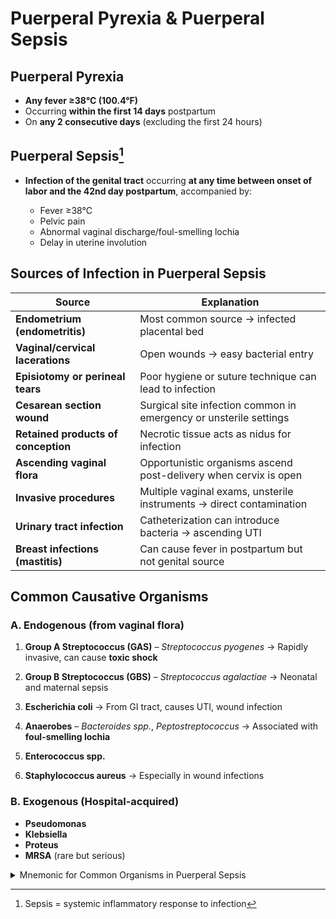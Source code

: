 # Puerperal Pyrexia & Puerperal Sepsis

## Puerperal Pyrexia

- **Any fever ≥38°C (100.4°F)**
- Occurring **within the first 14 days** postpartum
- On **any 2 consecutive days** (excluding the first 24 hours)

## Puerperal Sepsis[^1]

- **Infection of the genital tract** occurring **at any time between onset of labor and the 42nd day postpartum**, accompanied by:

  - Fever ≥38°C
  - Pelvic pain
  - Abnormal vaginal discharge/foul-smelling lochia
  - Delay in uterine involution

[^1]: Sepsis = systemic inflammatory response to infection

## Sources of Infection in Puerperal Sepsis

| Source                              | Explanation                                                          |
| ----------------------------------- | -------------------------------------------------------------------- |
| **Endometrium (endometritis)**      | Most common source → infected placental bed                          |
| **Vaginal/cervical lacerations**    | Open wounds → easy bacterial entry                                   |
| **Episiotomy or perineal tears**    | Poor hygiene or suture technique can lead to infection               |
| **Cesarean section wound**          | Surgical site infection common in emergency or unsterile settings    |
| **Retained products of conception** | Necrotic tissue acts as nidus for infection                          |
| **Ascending vaginal flora**         | Opportunistic organisms ascend post-delivery when cervix is open     |
| **Invasive procedures**             | Multiple vaginal exams, unsterile instruments → direct contamination |
| **Urinary tract infection**         | Catheterization can introduce bacteria → ascending UTI               |
| **Breast infections (mastitis)**    | Can cause fever in postpartum but not genital source                 |

## Common Causative Organisms

### A. Endogenous (from vaginal flora)

1. **Group A Streptococcus (GAS)** – _Streptococcus pyogenes_
   → Rapidly invasive, can cause **toxic shock**

2. **Group B Streptococcus (GBS)** – _Streptococcus agalactiae_
   → Neonatal and maternal sepsis

3. **Escherichia coli**
   → From GI tract, causes UTI, wound infection

4. **Anaerobes** – _Bacteroides spp._, _Peptostreptococcus_
   → Associated with **foul-smelling lochia**

5. **Enterococcus spp.**

6. **Staphylococcus aureus**
   → Especially in wound infections

### B. Exogenous (Hospital-acquired)

- **Pseudomonas**
- **Klebsiella**
- **Proteus**
- **MRSA** (rare but serious)

<details>
<summary>
Mnemonic for Common Organisms in Puerperal Sepsis
</summary>

> SEB GAS

- **S**taphylococcus aureus
- **E**. coli
- **B**acteroides
- **G**roup A Streptococcus
- **A**naerobes
- **S**treptococcus agalactiae (GBS)

</details>
